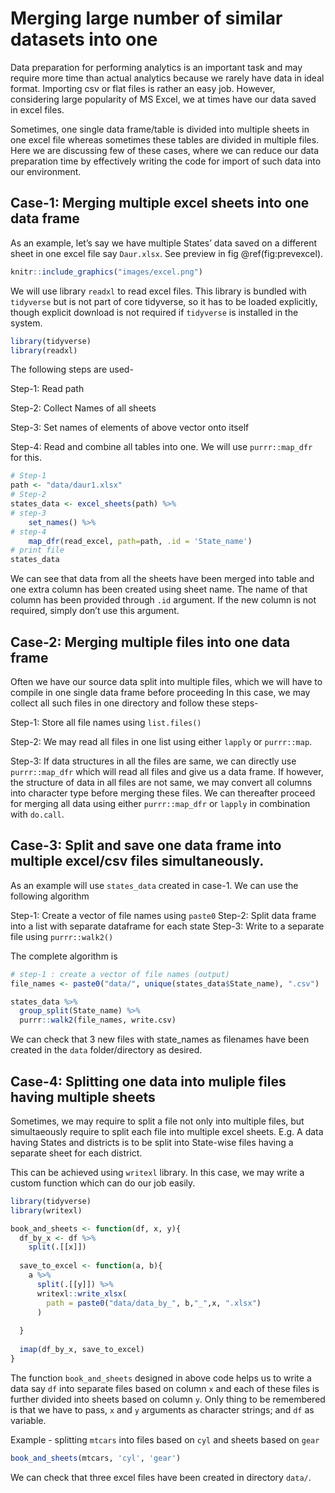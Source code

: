# Merging large number of similar datasets into one
Data preparation for performing analytics is an important task and may require more time than actual analytics because we rarely have data in ideal format.  Importing csv or flat files is rather an easy job.  However, considering large popularity of MS Excel, we at times have our data saved in excel files.  

Sometimes, one single data frame/table is divided into multiple sheets in one excel file whereas sometimes these tables are divided in multiple files.  Here we are discussing few of these cases, where we can reduce our data preparation time by effectively writing the code for import of such data into our environment.

## **Case-1**: Merging multiple excel sheets into one data frame
As an example, let's say we have multiple States' data saved on a different sheet in one excel file say `Daur.xlsx`.  See preview in fig \@ref(fig:prevexcel).

```r
knitr::include_graphics("images/excel.png")
```

We will use library `readxl` to read excel files.  This library is bundled with `tidyverse` but is not part of core tidyverse, so it has to be loaded explicitly, though explicit download is not required if `tidyverse` is installed in the system.

```r
library(tidyverse)
library(readxl)
```
The following steps are used-

  Step-1: Read path
  
  Step-2: Collect Names of all sheets
  
  Step-3: Set names of elements of above vector onto itself
  
  Step-4: Read and combine all tables into one.  We will use `purrr::map_dfr` for this.

```r
# Step-1
path <- "data/daur1.xlsx"
# Step-2
states_data <- excel_sheets(path) %>% 
# step-3
    set_names() %>% 
# step-4
    map_dfr(read_excel, path=path, .id = 'State_name')
# print file
states_data
```

We can see that data from all the sheets have been merged into table and one extra column has been created using sheet name.  The name of that column has been provided through `.id` argument.  If the new column is not required, simply don't use this argument.

## **Case-2**: Merging multiple files into one data frame

Often we have our source data split into multiple files, which we will have to compile in one single data frame before proceeding In this case, we may collect all such files in one directory and follow these steps-

Step-1: Store all file names using `list.files()`

Step-2: We may read all files in one list using either `lapply` or `purrr::map`.

Step-3: If data structures in all the files are same, we can directly use `purrr::map_dfr` which will read all files and give us a data frame.  If however, the structure of data in all files are not same, we may convert all columns into character type before merging these files.  We can thereafter proceed for merging all data using either `purrr::map_dfr` or `lapply` in combination with `do.call`.

## **Case-3**: Split and save one data frame into multiple excel/csv files simultaneously.
As an example will use `states_data` created in case-1.  We can use the following algorithm

Step-1: Create a vector of file names using `paste0`
Step-2: Split data frame into a list with separate dataframe for each state
Step-3: Write to a separate file using `purrr::walk2()`

The complete algorithm is

```r
# step-1 : create a vector of file names (output)
file_names <- paste0("data/", unique(states_data$State_name), ".csv")

states_data %>% 
  group_split(State_name) %>% 
  purrr::walk2(file_names, write.csv)
```
We can check that 3 new files with state_names as filenames have been created in the `data` folder/directory as desired.

## **Case-4**: Splitting one data into muliple files having multiple sheets
Sometimes, we may require to split a file not only into multiple files, but simultaeously require to split each file into multiple excel sheets.  E.g. A data having States and districts is to be split into State-wise files having a separate sheet for each district.

This can be achieved using `writexl` library.  In this case, we may write a custom function which can do our job easily.
```r
library(tidyverse)
library(writexl)

book_and_sheets <- function(df, x, y){
  df_by_x <- df %>% 
    split(.[[x]])
  
  save_to_excel <- function(a, b){
    a %>% 
      split(.[[y]]) %>% 
      writexl::write_xlsx(
        path = paste0("data/data_by_", b,"_",x, ".xlsx")
      )
    
  }
  
  imap(df_by_x, save_to_excel)
}
```
The function `book_and_sheets` designed in above code helps us to write a data say `df` into separate files based on column `x` and each of these files is further divided into sheets based on column `y`.  Only thing to be remembered is that we have to pass, `x` and `y` arguments as character strings; and `df` as variable.

Example - splitting `mtcars` into files based on `cyl` and sheets based on `gear`
```r
book_and_sheets(mtcars, 'cyl', 'gear')
```
We can check that three excel files have been created in directory `data/`.

